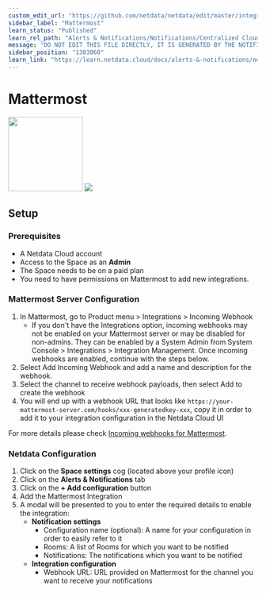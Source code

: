 ```yaml
---
custom_edit_url: "https://github.com/netdata/netdata/edit/master/integrations/cloud-notifications/metadata.yaml"
sidebar_label: "Mattermost"
learn_status: "Published"
learn_rel_path: "Alerts & Notifications/Notifications/Centralized Cloud Notifications"
message: "DO NOT EDIT THIS FILE DIRECTLY, IT IS GENERATED BY THE NOTIFICATION'S metadata.yaml FILE"
sidebar_position: "1303060"
learn_link: "https://learn.netdata.cloud/docs/alerts-&-notifications/notifications/centralized-cloud-notifications/mattermost"
---
```



# Mattermost

<img src="https://netdata.cloud/img/mattermost.png" width="150"/>

<img src="https://img.shields.io/badge/maintained%20by-Netdata-%2300ab44" />

## Setup

### Prerequisites

- A Netdata Cloud account
- Access to the Space as an **Admin**
- The Space needs to be on a paid plan
- You need to have permissions on Mattermost to add new integrations.

### Mattermost Server Configuration

1. In Mattermost, go to Product menu > Integrations > Incoming Webhook
    - If you don't have the Integrations option, incoming webhooks may not be enabled on your Mattermost server or may be disabled for non-admins. They can be enabled by a System Admin from System Console > Integrations > Integration Management. Once incoming webhooks are enabled, continue with the steps below.
2. Select Add Incoming Webhook and add a name and description for the webhook.
3. Select the channel to receive webhook payloads, then select Add to create the webhook
4. You will end up with a webhook URL that looks like `https://your-mattermost-server.com/hooks/xxx-generatedkey-xxx`, copy it in order to add it to your integration configuration in the Netdata Cloud UI

For more details please check [Incoming webhooks for Mattermost](https://developers.mattermost.com/integrate/webhooks/incoming/).

### Netdata Configuration

1. Click on the **Space settings** cog (located above your profile icon)
2. Click on the **Alerts & Notifications** tab
3. Click on the **+ Add configuration** button
4. Add the Mattermost Integration
5. A modal will be presented to you to enter the required details to enable the integration:
    - **Notification settings**
      - Configuration name (optional): A name for your configuration in order to easily refer to it
      - Rooms: A list of Rooms for which you want to be notified
      - Notifications: The notifications which you want to be notified
    - **Integration configuration**
      - Webhook URL: URL provided on Mattermost for the channel you want to receive your notifications


